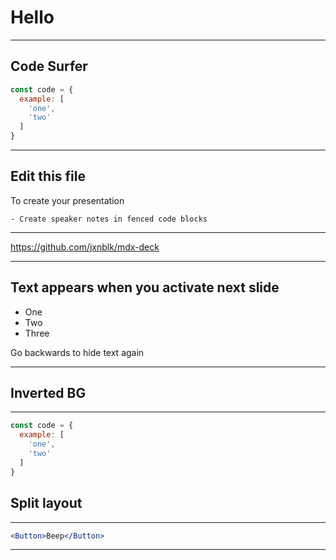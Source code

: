 


<Head>
  <title>Making 3d things easily on the web with react-three fiber</title>
  <meta itemprop="name" content="Making 3d things easily with react-three fiber" />
  <meta property="article:published_time" content="2021-06-28T00:00:00+01:00" />
  <meta property="article:modified_time" content="2021-06-28T00:00:00+01:00" />
</Head>

# Hello

---

## Code Surfer

<CodeSurfer>

```js
const code = {
  example: [
    'one',
    'two'
  ]
}
```

</CodeSurfer>

---

## Edit this file

To create your presentation

```notes
- Create speaker notes in fenced code blocks
```

---

<https://github.com/jxnblk/mdx-deck>


---

## Text appears when you activate next slide


<ul>
  <Appear>
    <li>One</li>
    <li>Two</li>
    <li>Three</li>
  </Appear>
</ul>

Go backwards to hide text again

---

<Invert>

## Inverted BG


</Invert>

---

<Split>

```js
const code = {
  example: [
    'one',
    'two'
  ]
}
```

## Split layout

</Split>

---

<FullScreenCode>

```jsx
<Button>Beep</Button>
```

</FullScreenCode>

---